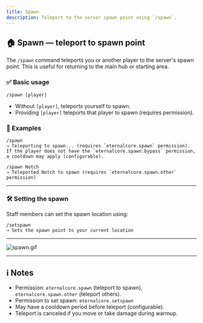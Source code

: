 ```yaml
---
title: Spawn
description: Teleport to the server spawn point using `/spawn`.
---
```


## 🏠 Spawn — teleport to spawn point

The `/spawn` command teleports you or another player to the server's spawn point. This is useful for returning to the main hub or starting area.

### ✅ Basic usage

```text
/spawn [player]
```

- Without `[player]`, teleports yourself to spawn.
- Providing `[player]` teleports that player to spawn (requires permission).

### 🎯 Examples

```text
/spawn
→ Teleporting to spawn... (requires `eternalcore.spawn` permission).
If the player does not have the `eternalcore.spawn.bypass` permission, a cooldown may apply (configurable).

/spawn Notch
→ Teleported Notch to spawn (requires `eternalcore.spawn.other` permission)
```

---

### 🛠️ Setting the spawn

Staff members can set the spawn location using:

```text
/setspawn
→ Sets the spawn point to your current location
```

---

![spawn.gif](/docs/eternalcore/spawn.gif)

---

## ℹ️ Notes

- Permission: `eternalcore.spawn` (teleport to spawn), `eternalcore.spawn.other` (teleport others).
- Permission to set spawn: `eternalcore.setspawn`
- May have a cooldown period before teleport (configurable).
- Teleport is canceled if you move or take damage during warmup.


